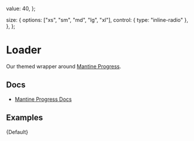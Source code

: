 
  value: 40,
};

  size: {
    options: ["xs", "sm", "md", "lg", "xl"],
    control: { type: "inline-radio" },
  },
};

<Meta
  title="Feedback/Progress"
  component={Progress}
  args={args}
  argTypes={argTypes}
/>

# Loader

Our themed wrapper around [Mantine Progress](https://v6.mantine.dev/core/progress/).

## Docs

- [Mantine Progress Docs](https://v6.mantine.dev/core/progress/)


## Examples



<Canvas>
  <Story name="Default">{Default}</Story>
</Canvas>
